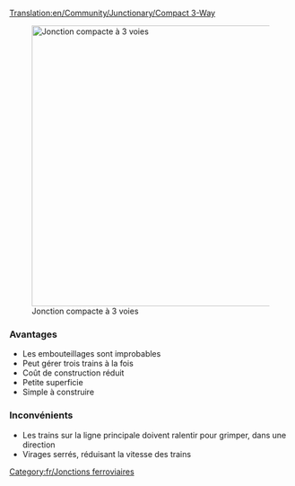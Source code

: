 [[Translation:en/Community/Junctionary/Compact 3-Way]]
{{fr/Menu de Croisements}}

[[File:en/Compact 3 way.png|thumb|500px|none|Jonction compacte à 3 voies]]

===Avantages===
*Les embouteillages sont improbables
*Peut gérer trois trains à la fois
*Coût de construction réduit
*Petite superficie
*Simple à construire

===Inconvénients===
*Les trains sur la ligne principale doivent ralentir pour grimper, dans une direction
*Virages serrés, réduisant la vitesse des trains

[[Category:fr/Jonctions ferroviaires]]